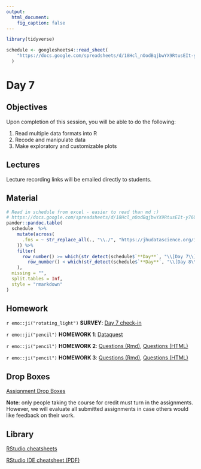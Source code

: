 ```yaml
---
output:
  html_document:
    fig_caption: false
---
```


```r
library(tidyverse)

schedule <- googlesheets4::read_sheet(
    "https://docs.google.com/spreadsheets/d/18Hcl_nOodBqjbwYX9RtusEIt-y76Uf3ZaATvwl5mPlI/edit?usp=sharing"
  )
```

# Day 7

## Objectives

Upon completion of this session, you will be able to do the following:

1. Read multiple data formats into R
2. Recode and manipulate data
3. Make exploratory and customizable plots 


## Lectures

Lecture recording links will be emailed directly to students.


## Material

```r
# Read in schedule from excel - easier to read than md :)
# https://docs.google.com/spreadsheets/d/18Hcl_nOodBqjbwYX9RtusEIt-y76Uf3ZaATvwl5mPlI/edit?usp=sharing
pander::pandoc.table(
  schedule  %>%
    mutate(across(
      .fns = ~ str_replace_all(., "\\./", "https://jhudatascience.org/intro_to_r/")
    )) %>%
    filter(
      row_number() >= which(str_detect(schedule$`**Day**`, "\\[Day 7\\]")) &
        row_number() < which(str_detect(schedule$`**Day**`, "\\[Day 8\\]")) - 1
    ),
  missing = "",
  split.tables = Inf,
  style = "rmarkdown"
)
``` 


## Homework

`r emo::ji("rotating_light")` **SURVEY**: [Day 7 check-in](https://courseplus.jhu.edu/core/index.cfm/go/survey2:student.home/coid/16733/#!/surveyid/31505/surveyview)

`r emo::ji("pencil")` **HOMEWORK 1**: [Dataquest](https://app.dataquest.io/login?target-url=%2Fm%2F499%2Fintroduction-to-programming-in-r) 

`r emo::ji("pencil")` **HOMEWORK 2**: [Questions (Rmd)](../../HW/homework2.Rmd), [Questions (HTML)](../../HW/homework2.html)

`r emo::ji("pencil")` **HOMEWORK 3**: [Questions (Rmd)](../../HW/homework3.Rmd), [Questions (HTML)](../../HW/homework3.html)


## Drop Boxes

[Assignment Drop Boxes](https://courseplus.jhu.edu/core/index.cfm/go/db:main/coid/16733/)

**Note**: only people taking the course for credit must turn in the assignments. However, we will evaluate all submitted assignments in case others would like feedback on their work.


## Library

[RStudio cheatsheets](https://www.rstudio.com/resources/cheatsheets/)

[RStudio IDE cheatsheet (PDF)](../../resources/rstudio_IDE_cheatsheet.pdf)
